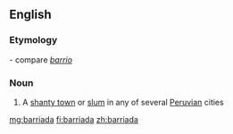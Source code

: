 ==English==

===Etymology===
{{etyl|es}} - compare ''[[barrio]]''

===Noun===
{{en-noun}}

# A [[shanty town]] or [[slum]] in any of several [[Peruvian]] cities

[[mg:barriada]]
[[fi:barriada]]
[[zh:barriada]]